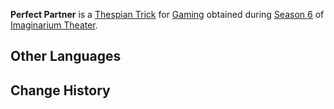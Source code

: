 {{Thespian Trick Infobox
|title     = Perfect Partner
|image     = Perfect Partner Gaming Preview.png
|name      = Perfect Partner
|character = Gaming
|date      = 2024-12-01
|season    = 6
}}
'''Perfect Partner''' is a [[Thespian Trick]] for [[Gaming]] obtained during [[Imaginarium Theater/Seasons/2024-12-01|Season 6]] of [[Imaginarium Theater]].

==Other Languages==
{{Other Languages
|en       = Perfect Partner
|zhs      = 完美拍档
|zhs_rm   = 
|zht      = 完美拍檔
|zht_rm   = 
|zh_tl    = 
|ja       = 最高のパートナー
|ja_rm    = 
|ja_tl    = 
|ko       = 완벽한 파트너
|ko_tl    = 
|es       = Perfecta compañía
|es_tl    = Perfect Company
|fr       = Partenaire parfait
|fr_tl    = Perfect Partner
|ru       = Идеальный напарник
|ru_tl    = 
|th       = คู่หูสุดเพอร์เฟกต์
|th_rm    = 
|th_tl    = 
|vi       = Cặp Đôi Hoàn Hảo
|vi_tl    = 
|de       = Perfekter Partner
|de_tl    = Perfect Partner
|id       = Partner Sempurna
|id_tl    = 
|pt       = Parceria Perfeita
|pt_tl    = 
|tr       = Mükemmel Ortak
|tr_tl    = 
|it       = Partner perfetto
|it_tl    = 
}}

==Change History==
{{Change History|5.2}}